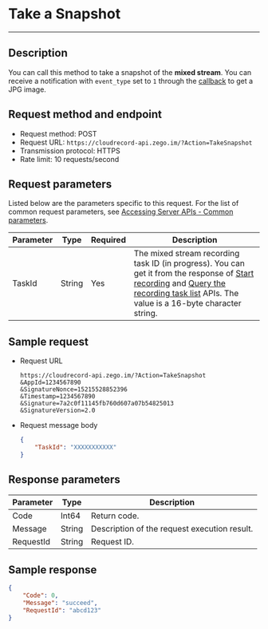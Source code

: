 

# Take a Snapshot

- - -

## Description

You can call this method to take a snapshot of the **mixed stream**. You can receive a notification with `event_type` set to `1` through the [callback](./Recording%20Status%20Callback.mdx) to get a JPG image.

## Request method and endpoint

- Request method: POST
- Request URL: `https://cloudrecord-api.zego.im/?Action=TakeSnapshot`
- Transmission protocol: HTTPS
- Rate limit: 10 requests/second

## Request parameters

Listed below are the parameters specific to this request. For the list of common request parameters, see [Accessing Server APIs - Common parameters](./Accessing%20Server%20APIs.mdx#common-parameters).

| Parameter | Type | Required | Description |
|-----------|------|----------|-------------|
| TaskId | String | Yes | The mixed stream recording task ID (in progress). You can get it from the response of [Start recording](./Start%20Record.mdx) and [Query the recording task list](./Describe%20Tasks.mdx) APIs. The value is a 16-byte character string. |

## Sample request

- Request URL  
    ```
    https://cloudrecord-api.zego.im/?Action=TakeSnapshot
    &AppId=1234567890
    &SignatureNonce=15215528852396
    &Timestamp=1234567890
    &Signature=7a2c0f11145fb760d607a07b54825013
    &SignatureVersion=2.0
    ```
- Request message body  
    ```json
    {
        "TaskId": "XXXXXXXXXXX"
    }
    ```

## Response parameters

| Parameter | Type | Description |
|-----------|------|-------------|
| Code | Int64 | Return code. |
| Message | String | Description of the request execution result. |
| RequestId | String | Request ID. |

## Sample response

```json
{
    "Code": 0,
    "Message": "succeed",
    "RequestId": "abcd123"
}
```